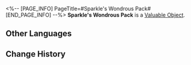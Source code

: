 <%-- [PAGE_INFO]
PageTitle=#Sparkle's Wondrous Pack#
[END_PAGE_INFO] --%>
{{Item Infobox
|id          = 300021
|image       = Item Sparkle's Wondrous Pack.png{{subst:void|<!--$UPLOAD:<<SpriteOutput/ItemFigures/300021.png>-<Item Sparkle's Wondrous Pack.png>-<Item Icons>>-->}}
|type        = Valuable Object
|invCategory = Valuables
|rarity      = 4
|effect      = 
|description = A carefully prepared present from a certain Masked Fool.
}}
{{Description|''"Sparkle will never give you up, never let you down, or run around and desert you. She will never make you cry, say goodbye, or tell a lie and hurt you."''}}
'''Sparkle's Wondrous Pack''' is a [[Valuable Object]].

==Other Languages==
{{Other Languages
|en   = Sparkle's Wondrous Pack
|zhs  = 花火妙妙包
|zht  = 花火妙妙包
|ja   = 花火のミラクルパック
|ko   = 스파클의 미라클 패키지
|es   = Paquete maravilloso de Sparkle
|fr   = Paquet sensationnel de Sparkle
|ru   = Дивный подарок от Искорки
|th   = แพ็กจี๊ดจ๊าดของ Sparkle
|vi   = Gói Sparkle Diệu Kỳ
|de   = Sparkles Wunderpaket
|id   = Sparkle's Wondrous Pack
|pt   = Pacote Maravilhoso da Sparkle
}}

==Change History==
{{Change History|2.0}}